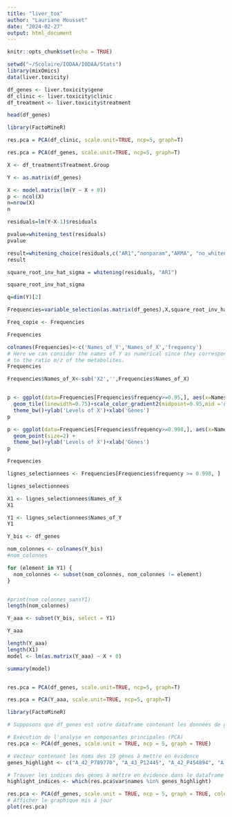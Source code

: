 ```yaml
---
title: "liver_tox"
author: "Lauriane Mousset"
date: "2024-02-27"
output: html_document
---
```


```r
knitr::opts_chunk$set(echo = TRUE)
```

```r
setwd("~/Scolaire/IODAA/IODAA/Stats")
library(mixOmics)
data(liver.toxicity)

```
```r
df_genes <- liver.toxicity$gene 
df_clinic <- liver.toxicity$clinic
df_treatment <- liver.toxicity$treatment
```
```r
head(df_genes)
```


```r
library(FactoMineR)

```

```r
res.pca = PCA(df_clinic, scale.unit=TRUE, ncp=5, graph=T) 
```
```r
res.pca = PCA(df_genes, scale.unit=TRUE, ncp=5, graph=T) 

```

```r
X <- df_treatment$Treatment.Group
```

```r
Y <- as.matrix(df_genes)
```

```r
X <- model.matrix(lm(Y ~ X + 0))
p <- ncol(X)
n=nrow(X)
n
```
```r
residuals=lm(Y~X-1)$residuals
```

```r
pvalue=whitening_test(residuals)
pvalue
```

```r
result=whitening_choice(residuals,c("AR1","nonparam","ARMA", "no_whitening"),pAR=1,qMA=1)
result
```

```r
square_root_inv_hat_sigma = whitening(residuals, "AR1")
```

```r
square_root_inv_hat_sigma
```


```r
q=dim(Y)[2]
```


```r
Frequencies=variable_selection(as.matrix(df_genes),X,square_root_inv_hat_sigma,nb_repli=1000,parallel=FALSE)
```

```r
Freq_copie <- Frequencies
```


```r
Frequencies
```
```r
colnames(Frequencies)<-c('Names_of_Y','Names_of_X','frequency')
# Here we can consider the names of Y as numerical since they correspond
# to the ratio m/z of the metabolites.
Frequencies
```
```r
Frequencies$Names_of_X<-sub('X2','',Frequencies$Names_of_X)


p <- ggplot(data=Frequencies[Frequencies$frequency>=0.95,], aes(x=Names_of_Y,y=Names_of_X,color=frequency)) +
  geom_tile(linewidth=0.75)+scale_color_gradient2(midpoint=0.95,mid ='orange') +
  theme_bw()+ylab('Levels of X')+xlab('Gènes')
p
```
```r
p <- ggplot(data=Frequencies[Frequencies$frequency>=0.998,], aes(x=Names_of_Y,y=Names_of_X,color=Names_of_X)) +
  geom_point(size=2) +
  theme_bw()+ylab('Levels of X')+xlab('Gènes')
p
```
```r
Frequencies
```

```r
lignes_selectionnees <- Frequencies[Frequencies$frequency >= 0.998, ]
```
```r
lignes_selectionnees
```

```r
X1 <- lignes_selectionnees$Names_of_X
X1

Y1 <- lignes_selectionnees$Names_of_Y
Y1
```

```r
Y_bis <- df_genes
```

```r
nom_colonnes <- colnames(Y_bis)
#nom_colonnes

for (element in Y1) {
  nom_colonnes <- subset(nom_colonnes, nom_colonnes != element)
}


#print(nom_colonnes_sansY1)
length(nom_colonnes)
```
```r
Y_aaa <- subset(Y_bis, select = Y1)
```

```r
Y_aaa
```
```r
length(Y_aaa)
length(X1)
model <- lm(as.matrix(Y_aaa) ~ X + 0)
```
```r
summary(model)
```

```r

```



```r
res.pca = PCA(df_genes, scale.unit=TRUE, ncp=5, graph=T) 

```
```r
res.pca = PCA(Y_aaa, scale.unit=TRUE, ncp=5, graph=T) 

```
```r
library(FactoMineR)

# Supposons que df_genes est votre dataframe contenant les données de gènes

# Exécution de l'analyse en composantes principales (PCA)
res.pca <- PCA(df_genes, scale.unit = TRUE, ncp = 5, graph = TRUE)

# Vecteur contenant les noms des 19 gènes à mettre en évidence
genes_highlight <- c("A_42_P789770", "A_43_P12445", "A_42_P454894", "A_43_P12845", "A_43_P19265", "A_42_P744380", "A_42_P771185", "A_43_P17455", "A_42_P808401", "A_43_P16045", "A_43_P23016", "A_42_P556291", "A_42_P758454", "A_42_P830405", "A_43_P12257", "A_42_P562842", "A_43_P13423", "A_42_P690198", "A_43_P18325")

# Trouver les indices des gènes à mettre en évidence dans le dataframe
highlight_indices <- which(res.pca$var$names %in% genes_highlight)

res.pca <- PCA(df_genes, scale.unit = TRUE, ncp = 5, graph = TRUE, color = highlight_indices)
# Afficher le graphique mis à jour
plot(res.pca)

```

